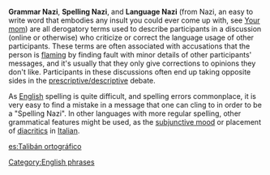 '''Grammar Nazi''', '''Spelling Nazi''', and '''Language Nazi''' (from Nazi, an easy to write word that embodies any insult you could ever come up with, see [[Your mom]]) are all derogatory terms used to describe participants in a discussion (online or otherwise) who criticize or correct the language usage of other participants. These terms are often associated with accusations that the person is [[flaming]] by finding fault with minor details of other participants' messages, and it's usually that they only give corrections to opinions they don't like. Participants in these discussions often end up taking opposite sides in the [[Prescription and description| prescriptive/descriptive]] debate.

As [[English language|English]] spelling is quite difficult, and spelling errors commonplace, it is very easy to find a mistake in a message that one can cling to in order to be a "Spelling Nazi". In other languages with more regular spelling, other grammatical features might be used, as the [[subjunctive mood]] or placement of [[diacritic]]s in [[Italian language|Italian]].

[[es:Talibán ortográfico]]

[[Category:English phrases]]